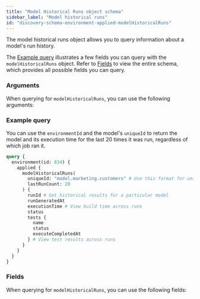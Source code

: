 ```yaml
---
title: "Model Historical Runs object schema"
sidebar_label: "Model historical runs"
id: "discovery-schema-environment-applied-modelHistoricalRuns"
---
```



The model historical runs object allows you to query information about a model's run history. 

The [Example query](#example-query) illustrates a few fields you can query with the `modelHistoricalRuns` object. Refer to [Fields](#fields) to view the entire schema, which provides all possible fields you can query.

### Arguments

When querying for `modelHistoricalRuns`, you can use the following arguments:

<NodeArgsTable parent="AppliedState" name="modelHistoricalRuns" />

### Example query

You can use the `environmentId` and the model's `uniqueId` to return the model and its execution time for the last 20 times it was run, regardless of which job ran it.

```graphql
query {
  environment(id: 834) {
    applied {
      modelHistoricalRuns(
        uniqueId: "model.marketing.customers" # Use this format for unique ID: RESOURCE_TYPE.PACKAGE_NAME.RESOURCE_NAME
        lastRunCount: 20
      ) {
        runId # Get historical results for a particular model
        runGeneratedAt
        executionTime # View build time across runs
        status
        tests {
          name
          status
          executeCompletedAt
        } # View test results across runs
      }
    }
  }
}
```

### Fields

When querying for `modelHistoricalRuns`, you can use the following fields:

<SchemaTable nodeName="ModelNode" />
